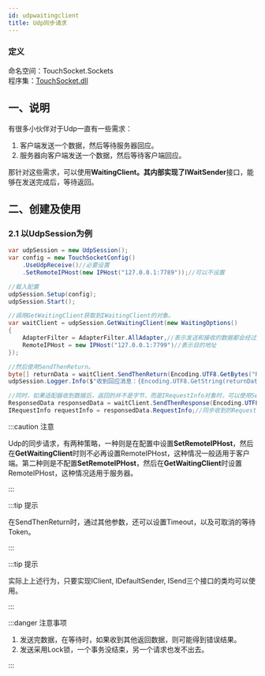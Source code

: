 ```yaml
---
id: udpwaitingclient
title: Udp同步请求
---
```


### 定义

命名空间：TouchSocket.Sockets <br/>
程序集：[TouchSocket.dll](https://www.nuget.org/packages/TouchSocket)

## 一、说明

有很多小伙伴对于Udp一直有一些需求：

1. 客户端发送一个数据，然后等待服务器回应。
2. 服务器向客户端发送一个数据，然后等待客户端回应。

那针对这些需求，可以使用**WaitingClient。**其内部实现了**IWaitSender**接口，能够在发送完成后，等待返回。

## 二、创建及使用

### 2.1 以UdpSession为例

```csharp
var udpSession = new UdpSession();
var config = new TouchSocketConfig()
    .UseUdpReceive()//必要设置
    .SetRemoteIPHost(new IPHost("127.0.0.1:7789"));//可以不设置

//载入配置
udpSession.Setup(config);
udpSession.Start();

//调用GetWaitingClient获取到IWaitingClient的对象。
var waitClient = udpSession.GetWaitingClient(new WaitingOptions()
{
    AdapterFilter = AdapterFilter.AllAdapter,//表示发送和接收的数据都会经过适配器
    RemoteIPHost = new IPHost("127.0.0.1:7799")//表示目的地址
});

//然后使用SendThenReturn。
byte[] returnData = waitClient.SendThenReturn(Encoding.UTF8.GetBytes("RRQM"));
udpSession.Logger.Info($"收到回应消息：{Encoding.UTF8.GetString(returnData)}");

//同时，如果适配器收到数据后，返回的并不是字节，而是IRequestInfo对象时，可以使用SendThenResponse.
ResponsedData responsedData = waitClient.SendThenResponse(Encoding.UTF8.GetBytes("RRQM"));
IRequestInfo requestInfo = responsedData.RequestInfo;//同步收到的RequestInfo
```

:::caution 注意

Udp的同步请求，有两种策略，一种则是在配置中设置**SetRemoteIPHost**，然后在**GetWaitingClient**时则不必再设置RemoteIPHost，这种情况一般适用于客户端。第二种则是不配置**SetRemoteIPHost**，然后在**GetWaitingClient**时设置RemoteIPHost，这种情况适用于服务器。

:::  

:::tip 提示

在SendThenReturn时，通过其他参数，还可以设置Timeout，以及可取消的等待Token。

:::  

:::tip 提示

实际上上述行为，只要实现IClient, IDefaultSender, ISend三个接口的类均可以使用。

:::  

:::danger 注意事项

1. 发送完数据，在等待时，如果收到其他返回数据，则可能得到错误结果。
2. 发送采用Lock锁，一个事务没结束，另一个请求也发不出去。

:::